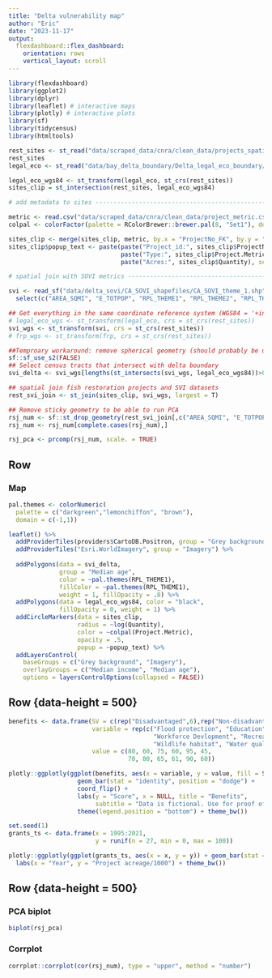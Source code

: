 ```yaml
---
title: "Delta vulnerability map"
author: "Eric"
date: "2023-11-17"
output: 
  flexdashboard::flex_dashboard:
    orientation: rows
    vertical_layout: scroll
---
```


```r
library(flexdashboard)
library(ggplot2)
library(dplyr)
library(leaflet) # interactive maps
library(plotly) # interactive plots
library(sf)
library(tidycensus)
library(htmltools)
```

```r

rest_sites <- st_read("data/scraped_data/cnra/clean_data/projects_spatial.gpkg")
rest_sites
legal_eco <- st_read("data/bay_delta_boundary/Delta_legal_eco_boundary/bay-delta_LegalEco_boundary.shp")

legal_eco_wgs84 <- st_transform(legal_eco, st_crs(rest_sites))
sites_clip = st_intersection(rest_sites, legal_eco_wgs84)

# add metadata to sites ---------------------------------------------------

metric <- read.csv("data/scraped_data/cnra/clean_data/project_metric.csv")
colpal <- colorFactor(palette = RColorBrewer::brewer.pal(8, "Set1"), domain = sites_clip$Project.Metric)

sites_clip <- merge(sites_clip, metric, by.x = "ProjectNo_FK", by.y = "project_id", all.x = T)
sites_clip$popup_text <- paste(paste("Project_id:", sites_clip$ProjectNo_FK), 
                               paste("Type:", sites_clip$Project.Metric), 
                               paste("Acres:", sites_clip$Quantity), sep = "<br>")

# spatial join with SOVI metrics ------------------------------------------

svi <- read_sf("data/delta_sovi/CA_SOVI_shapefiles/CA_SOVI_theme_1.shp") %>% 
  select(c("AREA_SQMI", "E_TOTPOP", "RPL_THEME1", "RPL_THEME2", "RPL_THEME3", "RPL_THEME4", "RPL_THEMES"))

## Get everything in the same coordinate reference system (WGS84 = '+init=EPSG:4326')
# legal_eco_wgs <- st_transform(legal_eco, crs = st_crs(rest_sites))
svi_wgs <- st_transform(svi, crs = st_crs(rest_sites))
# frp_wgs <- st_transform(frp, crs = st_crs(rest_sites))

##Temproary workaround: remove spherical geometry (should probably be using a projected CRS in the future)
sf::sf_use_s2(FALSE)
## Select census tracts that intersect with delta boundary
svi_delta <- svi_wgs[lengths(st_intersects(svi_wgs, legal_eco_wgs84))>0,]

## spatial join fish restoration projects and SVI datasets
rest_svi_join <- st_join(sites_clip, svi_wgs, largest = T)

## Remove sticky geometry to be able to run PCA
rsj_num <- sf::st_drop_geometry(rest_svi_join[,c("AREA_SQMI", "E_TOTPOP", "RPL_THEME1", "RPL_THEME2", "RPL_THEME3", "RPL_THEME4", "RPL_THEMES")])
rsj_num <- rsj_num[complete.cases(rsj_num),]

rsj_pca <- prcomp(rsj_num, scale. = TRUE)


```

Row {data-height=500}
-------------------------------------

### Map
```r
pal.themes <- colorNumeric(
  palette = c("darkgreen","lemonchiffon", "brown"),
  domain = c(-1,1))

leaflet() %>%
  addProviderTiles(providers$CartoDB.Positron, group = "Grey background") %>%
  addProviderTiles("Esri.WorldImagery", group = "Imagery") %>% 
  
  addPolygons(data = svi_delta, 
              group = "Median age", 
              color = ~pal.themes(RPL_THEME1), 
              fillColor = ~pal.themes(RPL_THEME1), 
              weight = 1, fillOpacity = .8) %>%  
  addPolygons(data = legal_eco_wgs84, color = "black", 
              fillOpacity = 0, weight = 1) %>% 
  addCircleMarkers(data = sites_clip,
                   radius = ~log(Quantity),
                   color = ~colpal(Project.Metric),
                   opacity = .5,
                   popup = ~popup_text) %>% 
  addLayersControl(
    baseGroups = c("Grey background", "Imagery"),
    overlayGroups = c("Median income", "Median age"),
    options = layersControlOptions(collapsed = FALSE))

```
Row {data-height = 500}
-----------------------------------------------------
```r
benefits <- data.frame(SV = c(rep("Disadvantaged",6),rep("Non-disadvantaged",6)),
                       variable = rep(c("Flood protection", "Education",
                                        "Workforce Devlopment", "Recreation",
                                        "Wildlife habitat", "Water quality"), 2, each = T),
                       value = c(80, 60, 75, 60, 95, 45,
                                 70, 80, 65, 61, 90, 60))

plotly::ggplotly(ggplot(benefits, aes(x = variable, y = value, fill = SV)) + 
                   geom_bar(stat = "identity", position = "dodge") + 
                   coord_flip() +
                   labs(y = "Score", x = NULL, title = "Benefits", 
                        subtitle = "Data is fictional. Use for proof of concept only") +
                   theme(legend.position = "bottom") + theme_bw())

```

```r
set.seed(1)
grants_ts <- data.frame(x = 1995:2021,
                        y = runif(n = 27, min = 0, max = 100))

plotly::ggplotly(ggplot(grants_ts, aes(x = x, y = y)) + geom_bar(stat = "identity") +
  labs(x = "Year", y = "Project acreage/1000") + theme_bw())

```


Row {data-height = 500}
-----------------------------------------------------------------------

<!--When we use the orientation "rows" we specify each row using "Row".
    To adjust the size of the row use the attribute {data-height=xxx}-->

### PCA biplot

```r
biplot(rsj_pca)
```

### Corrplot

```r
corrplot::corrplot(cor(rsj_num), type = "upper", method = "number")
```
